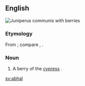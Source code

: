 ==English==
[[File:Juniperus communis at Valjala on 2005-08-11.jpg|right|thumb|''Juniperus communis'' with berries]]
{{wikipedia|Juniperus communis}}
{{wikispecies|Juniperus communis}}
===Etymology===
From {{etyl|ar|en}}; compare {{etyl|gd|-}} {{term|ubhal||apple|lang=gd}}, {{etyl|pl|-}} {{term|jabłko||apple|lang=pl}}.

===Noun===
{{en-noun}}

# A berry of the [[cypress]] {{taxlink|Juniperus communis|species}}.

[[sv:abhal]]
